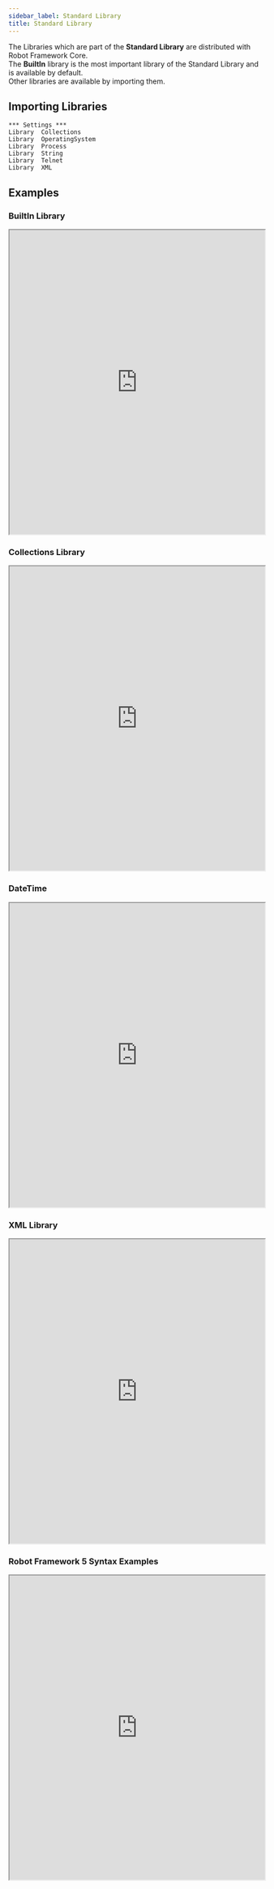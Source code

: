 ---
sidebar_label: Standard Library
title: Standard Library
---

The Libraries which are part of the **Standard Library** are distributed with Robot Framework Core.  
The **BuiltIn** library is the most important library of the Standard Library and is available by default.  
Other libraries are available by importing them.



<StandardLibraryGrid/>

## Importing Libraries
```robotframework	
*** Settings ***
Library  Collections
Library  OperatingSystem
Library  Process
Library  String
Library  Telnet
Library  XML
```

## Examples

### BuiltIn Library

<iframe src="https://robotframework.org/embed/?code-gh-url=https://github.com/MarketSquare/robotframeworkguides/tree/main/code-examples/standard_library/builtin" width="100%" height="600"></iframe>

### Collections Library

<iframe src="https://robotframework.org/embed/?code-gh-url=https://github.com/MarketSquare/robotframeworkguides/tree/main/code-examples/standard_library/collections" width="100%" height="600"></iframe>

### DateTime

<iframe src="https://robotframework.org/embed/?code-gh-url=https://github.com/MarketSquare/robotframeworkguides/tree/main/code-examples/standard_library/datetime" width="100%" height="600"></iframe>

### XML Library

<iframe src="https://robotframework.org/embed/?code-gh-url=https://github.com/robotframework/live/tree/robocon_examples/Examples/ExampleXML" width="100%" height="600"></iframe>

### Robot Framework 5 Syntax Examples

<iframe src="https://robotframework.org/embed/?code-gh-url=https://github.com/MarketSquare/robotframeworkguides/tree/main/code-examples/standard_library/RF5_Syntax" width="100%" height="600"></iframe>
